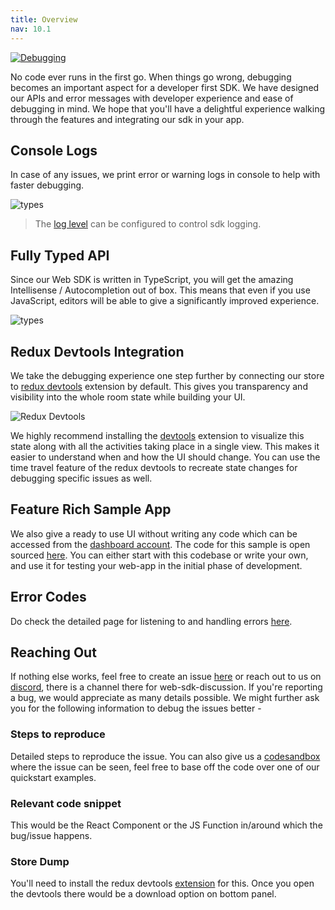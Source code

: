 ```yaml
---
title: Overview
nav: 10.1
---
```


[![Debugging](https://imgs.xkcd.com/comics/debugging.png)](https://xkcd.com/1722/)

No code ever runs in the first go. When things go wrong, debugging becomes an important aspect for a developer first SDK.
We have designed our APIs and error messages with developer experience and ease of debugging in mind. We hope that
you'll have a delightful experience walking through the features and integrating our sdk in your app.

## Console Logs

In case of any issues, we print error or warning logs in console to help with faster debugging.

![types](/guides/role-error.png)

> The [log level](../features/log-level) can be configured to control sdk logging.

## Fully Typed API

Since our Web SDK is written in TypeScript, you will get the amazing Intellisense / Autocompletion out of box.
This means that even if you use JavaScript, editors will be able to give a significantly improved experience.

![types](/guides/chat-types.png)

## Redux Devtools Integration

We take the debugging experience one step further by connecting our store to
[redux devtools](https://chrome.google.com/webstore/detail/redux-devtools/lmhkpmbekcpmknklioeibfkpmmfibljd?hl=en) extension by default. This gives you transparency and
visibility into the whole room state while building your UI.

![Redux Devtools](/guides/redux-devtools.png)

We highly recommend installing the [devtools](https://chrome.google.com/webstore/detail/redux-devtools/lmhkpmbekcpmknklioeibfkpmmfibljd?hl=en)
extension to visualize this state along with all the activities taking place in a single view. This makes it easier
to understand when and how the UI should change. You can use the time travel feature of the redux devtools
to recreate state changes for debugging specific issues as well.

## Feature Rich Sample App

We also give a ready to use UI without writing any code which can be accessed
from the [dashboard account](https://dashboard.100ms.live). The code for this sample is open sourced [here](https://github.com/100mslive/100ms-web).
You can either start with this codebase or write your own, and use it for testing your web-app
in the initial phase of development.


## Error Codes

Do check the detailed page for listening to and handling errors [here](../features/error-handling).

## Reaching Out

If nothing else works, feel free to create an issue [here](https://github.com/100mslive/100ms-web/issues) or reach out to us
on [discord](https://100ms.live/discord), there is a channel there for web-sdk-discussion.
If you're reporting a bug, we would appreciate as many details possible. We might further ask you for the following information to debug the issues better -

### Steps to reproduce
Detailed steps to reproduce the issue. You can also give us a [codesandbox](https://codesandbox.io/) where the issue can be seen, feel free
to base off the code over one of our quickstart examples.

### Relevant code snippet
This would be the React Component or the JS Function in/around which the bug/issue happens.

### Store Dump
You'll need to install the redux devtools [extension](https://chrome.google.com/webstore/detail/redux-devtools/lmhkpmbekcpmknklioeibfkpmmfibljd?hl=en)
for this. Once you open the devtools there would be a download option on bottom panel.

